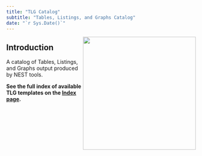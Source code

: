 ```yaml
---
title: "TLG Catalog"
subtitle: "Tables, Listings, and Graphs Catalog"
date: "`r Sys.Date()`"
---
```


<img src="https://i.giphy.com/media/E62DI9AT1EiXKy3ZI1/giphy.webp" style="float: right;" width="300;"/>

## Introduction

A catalog of Tables, Listings, and Graphs output produced by NEST tools.

**See the full index of available TLG templates on the [Index page](tlg-index.qmd).**
